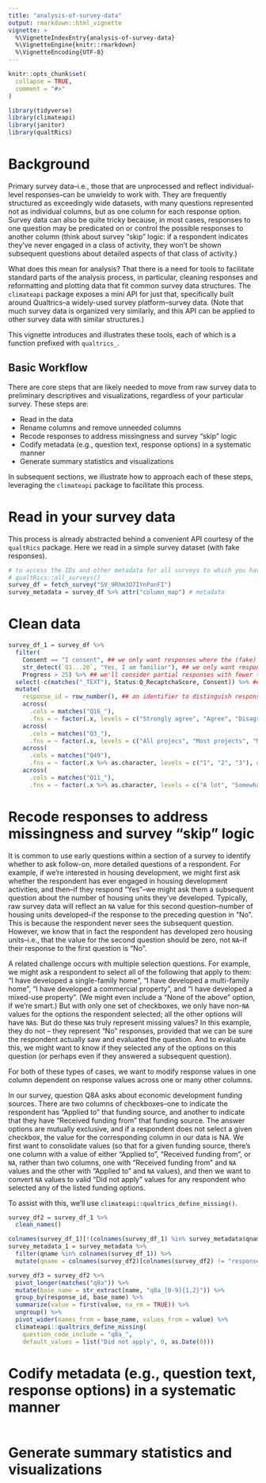 ```yaml
---
title: "analysis-of-survey-data"
output: rmarkdown::html_vignette
vignette: >
  %\VignetteIndexEntry{analysis-of-survey-data}
  %\VignetteEngine{knitr::rmarkdown}
  %\VignetteEncoding{UTF-8}
---
```


```r
knitr::opts_chunk$set(
  collapse = TRUE,
  comment = "#>"
)
```

```r
library(tidyverse)
library(climateapi)
library(janitor)
library(qualtRics)
```

# Background

Primary survey data--i.e., those that are unprocessed and reflect individual-level responses--can be unwieldy to work with. They are frequently structured as exceedingly wide datasets, with many questions represented not as individual columns, but as one column for each response option. Survey data can also be quite tricky because, in most cases, responses to one question may be predicated on or control the possible responses to another column (think about survey "skip" logic: if a respondent indicates they've never engaged in a class of activity, they won't be shown subsequent questions about detailed aspects of that class of activity.)

What does this mean for analysis? That there is a need for tools to facilitate standard parts of the analysis process, in particular, cleaning responses and reformatting and plotting data that fit common survey data structures. The `climateapi` package exposes a mini API for just that, specifically built around Qualtrics--a widely-used survey platform--survey data. (Note that much survey data is organized very similarly, and this API can be applied to other survey data with similar structures.)

This vignette introduces and illustrates these tools, each of which is a function prefixed with `qualtrics_`. 

## Basic Workflow

There are core steps that are likely needed to move from raw survey data to preliminary descriptives and visualizations, regardless of your particular survey. These steps are:

 -    Read in the data
 -    Rename columns and remove unneeded columns
 -    Recode responses to address missingness and survey "skip" logic
 -    Codify metadata (e.g., question text, response options) in a systematic manner
 -    Generate summary statistics and visualizations

In subsequent sections, we illustrate how to approach each of these steps, leveraging the `climateapi` package to facilitate this process.

# Read in your survey data

This process is already abstracted behind a convenient API courtesy of the `qualtRics` package. Here we read in a simple survey dataset (with fake responses). 

```r
# to access the IDs and other metadata for all surveys to which you have API access:
# qualtRics::all_surveys()
survey_df = fetch_survey("SV_9Rhm3O7IYnPanFI")
survey_metadata = survey_df %>% attr("column_map") # metadata
```

# Clean data

```r
survey_df_1 = survey_df %>% 
  filter(
    Consent == "I consent", ## we only want responses where the (fake) respondent consented
    str_detect(`Q1...20`, "Yes, I am familiar"), ## we only want responses where the respondent is knowledgeable about our topic of interest
    Progress > 25) %>% ## we'll consider partial responses with fewer than 25% of the survey as invalid
  select(-c(matches("_TEXT"), Status:Q_RecaptchaScore, Consent)) %>% ## open-ended "other: write in" style responses -- we'll ignore these for quantitative analyses
  mutate(
    response_id = row_number(), ## an identifier to distinguish responses
    across(
      .cols = matches("Q16_"), 
      .fns = ~ factor(.x, levels = c("Strongly agree", "Agree", "Disagree", "Strongly disagree"), ordered = TRUE) %>% fct_rev),
    across(
      .cols = matches("Q3_"), 
      .fns = ~ factor(.x, levels = c("All projecs", "Most projects", "Many projects", "A few projects", "No projects"), ordered = TRUE) %>% fct_rev),
    across(
      .cols = matches("Q49"), 
      .fns = ~ factor(.x %>% as.character, levels = c("1", "2", "3"), ordered = TRUE) %>% fct_rev),
    across(
      .cols = matches("Q11_"), 
      .fns = ~ factor(.x %>% as.character, levels = c("A lot", "Somewhat", "Not at all"), ordered = TRUE) %>% fct_rev))
```


# Recode responses to address missingness and survey "skip" logic

It is common to use early questions within a section of a survey to identify whether to ask follow-on, more detailed questions of a respondent. For example, if we're interested in housing development, we might first ask whether the respondent has ever engaged in housing development activities, and then--if they respond "Yes"--we might ask them a subsequent question about the number of housing units they've developed. Typically, raw survey data will reflect an `NA` value for this second question--number of housing units developed--if the response to the preceding question in "No". This is because the respondent never sees the subsequent question. However, we know that in fact the respondent has developed zero housing units--i.e., that the value for the second question should be zero, not `NA`--if their response to the first question is "No". 

A related challenge occurs with multiple selection questions. For example, we might ask a respondent to select all of the following that apply to them: "I have developed a single-family home", "I have developed a multi-family home", "I have developed a commercial property", and "I have developed a mixed-use property". (We might even include a "None of the above" option, if we're smart.) But with only one set of checkboxes, we only have non-`NA` values for the options the respondent selected; all the other options will have `NA`s. But do these `NA`s truly represent missing values? In this example, they do not -- they represent "No" responses, provided that we can be sure the respondent actually saw and evaluated the question. And to evaluate this, we might want to know if they selected any of the options on this question (or perhaps even if they answered a subsequent question).

For both of these types of cases, we want to modify response values in one column dependent on response values across one or many other columns.

In our survey, question Q8A asks about economic development funding sources. There are two columns of checkboxes--one to indicate the respondent has "Applied to" that funding source, and another to indicate that they have "Received funding from" that funding source. The answer options are mutually exclusive, and if a respondent does not select a given checkbox, the value for the corresponding column in our data is NA. We first want to consolidate values (so that for a given funding source, there's one column with a value of either "Applied to", "Received funding from", or `NA`, rather than two columns, one with "Received funding from" and `NA` values and the other with "Applied to" and `NA` values), and then we want to convert `NA` values to valid "Did not apply" values for any respondent who selected any of the listed funding options. 

To assist with this, we'll use `climateapi::qualtrics_define_missing()`. 

```r
survey_df2 = survey_df_1 %>%
  clean_names()

colnames(survey_df_1)[!(colnames(survey_df_1) %in% survey_metadata$qname)]
survey_metadata_1 = survey_metadata %>%
  filter(qname %in% colnames(survey_df_1)) %>%
  mutate(qname = colnames(survey_df2)[colnames(survey_df2) != "response_id"])

survey_df3 = survey_df2 %>%
  pivot_longer(matches("q8a")) %>%
  mutate(base_name = str_extract(name, "q8a_[0-9]{1,2}")) %>%
  group_by(response_id, base_name) %>%
  summarize(value = first(value, na_rm = TRUE)) %>%
  ungroup() %>%
  pivot_wider(names_from = base_name, values_from = value) %>%
  climateapi::qualtrics_define_missing(
    question_code_include = "q8a_",
    default_values = list("Did not apply", 0, as.Date(0)))

```

# Codify metadata (e.g., question text, response options) in a systematic manner

```r

```

# Generate summary statistics and visualizations

```r

```

